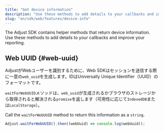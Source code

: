 ```yaml
---
title: "Get device information"
description: "Use these methods to add details to your callbacks and improve your reporting."
slug: "en/sdk/web/features/device-info"
---
```

The Adjust SDK contains helper methods that return device information. Use these methods to add details to your callbacks and improve your reporting.

Web UUID \{\#web\-uuid\}
----------------------------

<minorversion changed="5.7.0" link="https://github.com/adjust/web_sdk/releases/tag/v5.7.0" /> 

AdjustがWebユーザーを識別するために、Web SDKはセッションを送信する際に一意の`web_uuid`を生成します。IDはUniversally Unique Identifier（UUID）のフォーマットです。

`waitForWebUUID`メソッドは、`web_uuid`が生成されるかブラウザのストレージから取得されると解決される`promise`を返します（可用性に応じて`IndexedDB`または`LocalStorage`）。

Call the `waitForWebUUID` method to return this information as a `string`.

```js
Adjust.waitForWebUUID().then((webUuid) => console.log(webUuid));
```

